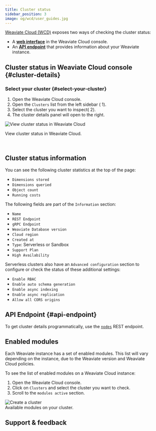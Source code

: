 ```yaml
---
title: Cluster status
sidebar_position: 3
image: og/wcd/user_guides.jpg
---
```


[Weaviate Cloud (WCD)](https://console.weaviate.cloud/) exposes two ways of checking the cluster status:
- A **[web interface](#cluster-details)** in the Weaviate Cloud console.
- An **[API endpoint](#api-endpoint)** that provides information about your Weaviate instance.

## Cluster status in Weaviate Cloud console {#cluster-details}

### Select your cluster {#select-your-cluster}


<ol>
  <li>
    Open the <Link to="https://console.weaviate.cloud">Weaviate Cloud console</Link>.
  </li>
  <li>
    Open the <code>Clusters</code> list from the left sidebar (
    <span class="callout">1</span>).
  </li>
  <li>
    Select the cluster you want to inspect(
    <span class="callout">2</span>).
  </li>
  <li>The cluster details panel will open to the right.</li>
</ol>

<div class="row">
  <div class="card">
    <div class="card__image">
      <img src={ClusterDetails} alt="View cluster status in Weaviate Cloud" />
    </div>
    <div class="card__body">
      <p>View cluster status in Weaviate Cloud.</p>
    </div>
  </div>
</div>
<br />

## Cluster status information

You can see the following cluster statistics at the top of the page:

- `Dimensions stored`
- `Dimensions queried`
- `Object count`
- `Running costs`

The following fields are part of the `Information` section:

- `Name`
- `REST Endpoint`
- `gRPC Endpoint`
- `Weaviate Database version`
- `Cloud region`
- `Created at`
- `Type`: Serverless or Sandbox
- `Support Plan`
- `High Availability`

Serverless clusters also have an `Advanced configuration` section to configure or check the status of these additional settings:

- `Enable RBAC`
- `Enable auto schema generation`
- `Enable async indexing`
- `Enable async replication`
- `Allow all CORS origins`

## API Endpoint {#api-endpoint}

To get cluster details programmatically, use the [`nodes`](/docs/deploy/configuration/nodes.md) REST endpoint.


<APIOutputs />

## Enabled modules

Each Weaviate instance has a set of enabled modules. This list will vary depending on the instance, due to the Weaviate version and Weaviate Cloud policies.

To see the list of enabled modules on a Weaviate Cloud instance:


<div class="row">
  <div class="col col--4">
    <ol>
      <li>Open the Weaviate Cloud console.</li>
      <li>
        Click on <code>Clusters</code> and select the cluster you want to check.
      </li>
      <li>
        Scroll to the <code>modules active</code> section.
      </li>
    </ol>
  </div>
  <div class="col col--8">
    <div class="card">
      <div class="card__image">
        <img src={ClusterStatusModules} alt="Create a cluster" />
      </div>
      <div class="card__body">Available modules on your cluster.</div>
    </div>
  </div>
</div>

## Support & feedback


<SupportAndTrouble />
